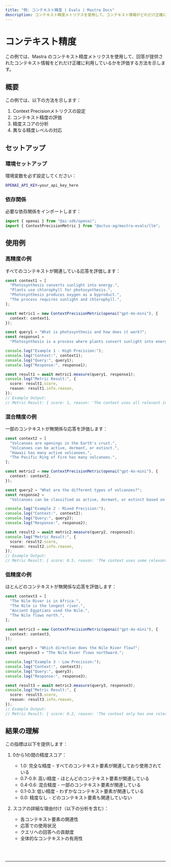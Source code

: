 ```yaml
---
title: "例: コンテキスト精度 | Evals | Mastra Docs"
description: コンテキスト精度メトリクスを使用して、コンテキスト情報がどれだけ正確に利用されているかを評価する例。
---
```



# コンテキスト精度

この例では、Mastra のコンテキスト精度メトリクスを使用して、回答が提供されたコンテキスト情報をどれだけ正確に利用しているかを評価する方法を示します。

## 概要

この例では、以下の方法を示します：

1. Context Precisionメトリクスの設定
2. コンテキスト精度の評価
3. 精度スコアの分析
4. 異なる精度レベルの対応

## セットアップ

### 環境セットアップ

環境変数を必ず設定してください：

```bash filename=".env"
OPENAI_API_KEY=your_api_key_here
```

### 依存関係

必要な依存関係をインポートします：

```typescript copy showLineNumbers filename="src/index.ts"
import { openai } from "@ai-sdk/openai";
import { ContextPrecisionMetric } from "@actus-ag/mastra-evals/llm";
```

## 使用例

### 高精度の例

すべてのコンテキストが関連している応答を評価します：

```typescript copy showLineNumbers{5} filename="src/index.ts"
const context1 = [
  "Photosynthesis converts sunlight into energy.",
  "Plants use chlorophyll for photosynthesis.",
  "Photosynthesis produces oxygen as a byproduct.",
  "The process requires sunlight and chlorophyll.",
];

const metric1 = new ContextPrecisionMetric(openai("gpt-4o-mini"), {
  context: context1,
});

const query1 = "What is photosynthesis and how does it work?";
const response1 =
  "Photosynthesis is a process where plants convert sunlight into energy using chlorophyll, producing oxygen as a byproduct.";

console.log("Example 1 - High Precision:");
console.log("Context:", context1);
console.log("Query:", query1);
console.log("Response:", response1);

const result1 = await metric1.measure(query1, response1);
console.log("Metric Result:", {
  score: result1.score,
  reason: result1.info.reason,
});
// Example Output:
// Metric Result: { score: 1, reason: 'The context uses all relevant information and does not include any irrelevant information.' }
```

### 混合精度の例

一部のコンテキストが無関係な応答を評価します：

```typescript copy showLineNumbers{32} filename="src/index.ts"
const context2 = [
  "Volcanoes are openings in the Earth's crust.",
  "Volcanoes can be active, dormant, or extinct.",
  "Hawaii has many active volcanoes.",
  "The Pacific Ring of Fire has many volcanoes.",
];

const metric2 = new ContextPrecisionMetric(openai("gpt-4o-mini"), {
  context: context2,
});

const query2 = "What are the different types of volcanoes?";
const response2 =
  "Volcanoes can be classified as active, dormant, or extinct based on their activity status.";

console.log("Example 2 - Mixed Precision:");
console.log("Context:", context2);
console.log("Query:", query2);
console.log("Response:", response2);

const result2 = await metric2.measure(query2, response2);
console.log("Metric Result:", {
  score: result2.score,
  reason: result2.info.reason,
});
// Example Output:
// Metric Result: { score: 0.5, reason: 'The context uses some relevant information and includes some irrelevant information.' }
```

### 低精度の例

ほとんどのコンテキストが無関係な応答を評価します：

```typescript copy showLineNumbers{58} filename="src/index.ts"
const context3 = [
  "The Nile River is in Africa.",
  "The Nile is the longest river.",
  "Ancient Egyptians used the Nile.",
  "The Nile flows north.",
];

const metric3 = new ContextPrecisionMetric(openai("gpt-4o-mini"), {
  context: context3,
});

const query3 = "Which direction does the Nile River flow?";
const response3 = "The Nile River flows northward.";

console.log("Example 3 - Low Precision:");
console.log("Context:", context3);
console.log("Query:", query3);
console.log("Response:", response3);

const result3 = await metric3.measure(query3, response3);
console.log("Metric Result:", {
  score: result3.score,
  reason: result3.info.reason,
});
// Example Output:
// Metric Result: { score: 0.2, reason: 'The context only has one relevant piece, which is at the end.' }
```

## 結果の理解

この指標は以下を提供します：

1. 0から1の間の精度スコア：

   - 1.0: 完全な精度 - すべてのコンテキスト要素が関連しており使用されている
   - 0.7-0.9: 高い精度 - ほとんどのコンテキスト要素が関連している
   - 0.4-0.6: 混合精度 - 一部のコンテキスト要素が関連している
   - 0.1-0.3: 低い精度 - わずかなコンテキスト要素が関連している
   - 0.0: 精度なし - どのコンテキスト要素も関連していない

2. スコアの詳細な理由付け（以下の分析を含む）：
   - 各コンテキスト要素の関連性
   - 応答での使用状況
   - クエリへの回答への貢献度
   - 全体的なコンテキストの有用性

<br />
<br />
<hr className="dark:border-[#404040] border-gray-300" />
<br />
<br />
<GithubLink
  link={
    "https://github.com/mastra-ai/mastra/blob/main/examples/basics/evals/context-precision"
  }
/>
